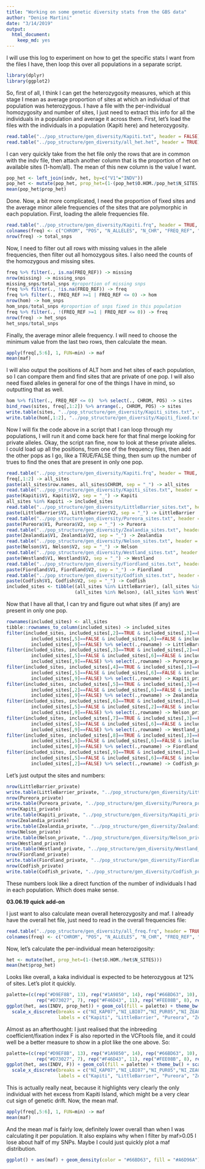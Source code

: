 ```yaml
---
title: "Working on some genetic diversity stats from the GBS data"
author: "Denise Martini"
date: "3/14/2019"
output: 
  html_document: 
    keep_md: yes
---
```


I will use this log to experiment on how to get the specific stats I want from the files I have, then loop this over all populations in a separate script. 

```r
library(dplyr)
library(ggplot2)
```

So, first of all, I think I can get the heterozygosity measures, which at this stage I mean as average proportion of sites at which an individual of that population was heterozygous. I have a file with the per-individual homozygosity and number of sites, I just need to extract this info for all the individuals in a population and average it across them.
First, let's load the files with the individuals in a population (Kapiti here) and heterozygosity.

```r
read.table("../pop_structure/gen_diversity/Kapiti.txt", header = FALSE) -> indv
read.table("../pop_structure/gen_diversity/all_het.het", header = TRUE) -> het
```

I can very quickly take from the het file only the rows that are in common with the indv file, then attach another column that is the proportion of het on available sites (1-hom/all). The mean of this new column is the value I want.

```r
pop_het <- left_join(indv, het, by=c("V1"="INDV"))
pop_het <- mutate(pop_het, prop_het=(1-(pop_het$O.HOM./pop_het$N_SITES)))
mean(pop_het$prop_het)
```

Done. Now, a bit more complicated, I need the proportion of fixed sites and the average minor allele frequencies of the sites that are polymorphic in each population. First, loading the allele frequencies file.

```r
read.table("../pop_structure/gen_diversity/Kapiti.frq", header = TRUE, row.names = NULL) -> freq
colnames(freq) <- c("CHROM", "POS", "N_ALLELES", "N_CHR", "FREQ_REF", "FREQ_ALT")
nrow(freq) -> total_snps
```

Now, I need to filter out all rows with missing values in the allele frequencies, then filter out all homozygous sites. I also need the counts of the homozygous and missing sites.

```r
freq %>% filter(., is.na(FREQ_REF)) -> missing
nrow(missing) -> missing_snps
missing_snps/total_snps #proportion of missing snps
freq %>% filter(., !is.na(FREQ_REF)) -> freq
freq %>% filter(., FREQ_REF >=1 | FREQ_REF <= 0) -> hom
nrow(hom) -> hom_snps
hom_snps/total_snps #proportion of snps fixed in this population
freq %>% filter(., !(FREQ_REF >=1 | FREQ_REF <= 0)) -> freq
nrow(freq) -> het_snps
het_snps/total_snps
```

Finally, the average minor allele frequency. I will need to choose the minimum value from the last two rows, then calculate the mean.

```r
apply(freq[,5:6], 1, FUN=min) -> maf
mean(maf)
```

I will also output the positions of ALT hom and het sites of each population, so I can compare them and find sites that are private of one pop. I will also need fixed alleles in general for one of the things I have in mind, so outputting that as well.

```r
hom %>% filter(., FREQ_REF <= 0)  %>% select(., CHROM, POS) -> sites
bind_rows(sites, freq[,1:2]) %>% arrange(., CHROM, POS) -> sites
write.table(sites, "../pop_structure/gen_diversity/Kapiti_sites.txt", col.names = FALSE, row.names = FALSE, sep = "\t", quote = FALSE)
write.table(hom[,1:2], "../pop_structure/gen_diversity/Kapiti_fixed.txt", col.names = FALSE, row.names = FALSE, sep = "\t", quote = FALSE)
```

Now I will fix the code above in a script that I can loop through my populations, I will run it and come back here for that final merge looking for private alleles. 
Okay, the script ran fine, now to look at these private alleles. I could load up all the positions, from one of the frequency files, then add the other pops as I go, like a TRUE/FALSE thing, then sum up the number of trues to find the ones that are present in only one pop.

```r
read.table("../pop_structure/gen_diversity/Kapiti.frq", header = TRUE, row.names = NULL) -> freq
freq[,1:2] -> all_sites
paste(all_sites$row.names, all_sites$CHROM, sep = "_") -> all_sites
read.table("../pop_structure/gen_diversity/Kapiti_sites.txt", header = F, row.names = NULL) -> Kapiti
paste(Kapiti$V1, Kapiti$V2, sep = "_") -> Kapiti
all_sites %in% Kapiti -> included_sites
read.table("../pop_structure/gen_diversity/LittleBarrier_sites.txt", header = F, row.names = NULL) -> LittleBarrier
paste(LittleBarrier$V1, LittleBarrier$V2, sep = "_") -> LittleBarrier
read.table("../pop_structure/gen_diversity/Pureora_sites.txt", header = F, row.names = NULL) -> Pureora
paste(Pureora$V1, Pureora$V2, sep = "_") -> Pureora
read.table("../pop_structure/gen_diversity/Zealandia_sites.txt", header = F, row.names = NULL) -> Zealandia
paste(Zealandia$V1, Zealandia$V2, sep = "_") -> Zealandia
read.table("../pop_structure/gen_diversity/Nelson_sites.txt", header = F, row.names = NULL) -> Nelson
paste(Nelson$V1, Nelson$V2, sep = "_") -> Nelson
read.table("../pop_structure/gen_diversity/Westland_sites.txt", header = F, row.names = NULL) -> Westland
paste(Westland$V1, Westland$V2, sep = "_") -> Westland
read.table("../pop_structure/gen_diversity/Fiordland_sites.txt", header = F, row.names = NULL) -> Fiordland
paste(Fiordland$V1, Fiordland$V2, sep = "_") -> Fiordland
read.table("../pop_structure/gen_diversity/Codfish_sites.txt", header = F, row.names = NULL) -> Codfish
paste(Codfish$V1, Codfish$V2, sep = "_") -> Codfish
included_sites <- tibble((all_sites %in% LittleBarrier), (all_sites %in% Pureora), (all_sites %in% Kapiti), (all_sites %in% Zealandia),
                         (all_sites %in% Nelson), (all_sites %in% Westland), (all_sites %in% Fiordland), (all_sites %in% Codfish))
```

Now that I have all that, I can try and figure out what sites (if any) are present in only one pop.

```r
rownames(included_sites) <- all_sites
tibble::rownames_to_column(included_sites) -> included_sites
filter(included_sites, included_sites[,2]==TRUE & included_sites[,3]==FALSE & included_sites[,4]==FALSE &
         included_sites[,5]==FALSE & included_sites[,6]==FALSE & included_sites[,7]==FALSE & included_sites[,8]==FALSE &
         included_sites[,9]==FALSE) %>% select(.,rowname) -> LittleBarrier_private
filter(included_sites, included_sites[,3]==TRUE & included_sites[,2]==FALSE & included_sites[,4]==FALSE &
         included_sites[,5]==FALSE & included_sites[,6]==FALSE & included_sites[,7]==FALSE & included_sites[,8]==FALSE &
         included_sites[,9]==FALSE) %>% select(.,rowname) -> Pureora_private
filter(included_sites, included_sites[,4]==TRUE & included_sites[,3]==FALSE & included_sites[,2]==FALSE &
         included_sites[,5]==FALSE & included_sites[,6]==FALSE & included_sites[,7]==FALSE & included_sites[,8]==FALSE &
         included_sites[,9]==FALSE) %>% select(.,rowname) -> Kapiti_private
filter(included_sites, included_sites[,5]==TRUE & included_sites[,3]==FALSE & included_sites[,4]==FALSE &
         included_sites[,2]==FALSE & included_sites[,6]==FALSE & included_sites[,7]==FALSE & included_sites[,8]==FALSE &
         included_sites[,9]==FALSE) %>% select(.,rowname) -> Zealandia_private
filter(included_sites, included_sites[,6]==TRUE & included_sites[,3]==FALSE & included_sites[,4]==FALSE &
         included_sites[,5]==FALSE & included_sites[,2]==FALSE & included_sites[,7]==FALSE & included_sites[,8]==FALSE &
         included_sites[,9]==FALSE) %>% select(.,rowname) -> Nelson_private
filter(included_sites, included_sites[,7]==TRUE & included_sites[,3]==FALSE & included_sites[,4]==FALSE &
         included_sites[,5]==FALSE & included_sites[,6]==FALSE & included_sites[,2]==FALSE & included_sites[,8]==FALSE &
         included_sites[,9]==FALSE) %>% select(.,rowname) -> Westland_private
filter(included_sites, included_sites[,8]==TRUE & included_sites[,3]==FALSE & included_sites[,4]==FALSE &
         included_sites[,5]==FALSE & included_sites[,6]==FALSE & included_sites[,7]==FALSE & included_sites[,2]==FALSE &
         included_sites[,9]==FALSE) %>% select(.,rowname) -> Fiordland_private
filter(included_sites, included_sites[,9]==TRUE & included_sites[,3]==FALSE & included_sites[,4]==FALSE &
         included_sites[,5]==FALSE & included_sites[,6]==FALSE & included_sites[,7]==FALSE & included_sites[,8]==FALSE &
         included_sites[,2]==FALSE) %>% select(.,rowname) -> Codfish_private
```

Let's just output the sites and numbers:
```r
nrow(LittleBarrier_private)
write.table(LittleBarrier_private, "../pop_structure/gen_diversity/LittleBarrier_private_sites.txt", col.names = FALSE, row.names = FALSE, sep = "\t", quote = FALSE)
nrow(Pureora_private)
write.table(Pureora_private, "../pop_structure/gen_diversity/Pureora_private_sites.txt", col.names = FALSE, row.names = FALSE, sep = "\t", quote = FALSE)
nrow(Kapiti_private)
write.table(Kapiti_private, "../pop_structure/gen_diversity/Kapiti_private_sites.txt", col.names = FALSE, row.names = FALSE, sep = "\t", quote = FALSE)
nrow(Zealandia_private)
write.table(Zealandia_private, "../pop_structure/gen_diversity/Zealandia_private_sites.txt", col.names = FALSE, row.names = FALSE, sep = "\t", quote = FALSE)
nrow(Nelson_private)
write.table(Nelson_private, "../pop_structure/gen_diversity/Nelson_private_sites.txt", col.names = FALSE, row.names = FALSE, sep = "\t", quote = FALSE)
nrow(Westland_private)
write.table(Westland_private, "../pop_structure/gen_diversity/Westland_private_sites.txt", col.names = FALSE, row.names = FALSE, sep = "\t", quote = FALSE)
nrow(Fiordland_private)
write.table(Fiordland_private, "../pop_structure/gen_diversity/Fiordland_private_sites.txt", col.names = FALSE, row.names = FALSE, sep = "\t", quote = FALSE)
nrow(Codfish_private)
write.table(Codfish_private, "../pop_structure/gen_diversity/Codfish_private_sites.txt", col.names = FALSE, row.names = FALSE, sep = "\t", quote = FALSE)
```

These numbers look like a direct function of the number of individuals I had in each population. Which does make sense.

**03.06.19 quick add-on**

I just want to also calculate mean overall heterozygosity and maf. I already have the overall het file, just need to read in the overall frequencies file:

```r
read.table("../pop_structure/gen_diversity/all_freq.frq", header = TRUE, row.names = NULL) -> freq
colnames(freq) <- c("CHROM", "POS", "N_ALLELES", "N_CHR", "FREQ_REF", "FREQ_ALT")
```

Now, let's calculate the per-individual mean heterozigosity:

```r
het <- mutate(het, prop_het=(1-(het$O.HOM./het$N_SITES)))
mean(het$prop_het)
```

Looks like overall, a kaka individual is expected to be heterozygous at 12% of sites.
Let's plot it quickly.

```r
palette=(c(rep("#D9EF8B", 13), rep("#1A9850", 14), rep("#66BD63", 10), rep("#A6D96A", 12), 
           rep("#D73027", 7), rep("#F46D43", 11), rep("#FEE08B", 8), rep("#FDAE61", 17)))
ggplot(het, aes(INDV, prop_het)) + geom_col(fill = palette) + theme_bw() + scale_y_continuous(expand = c(0, 0)) +
  scale_x_discrete(breaks = c("NI_KAP07","NI_LBI07","NI_PUR05","NI_ZEA06","SI_COD04","SI_FIO08","SI_NEL04","SI_WES09") , 
                   labels = c("Kapiti", "LittleBarrier", "Pureora", "Zealandia", "Codfish", "Fiordland", "Nelson", "Westland"))
```

Almost as an afterthought: I just realised that the inbreeding coefficient/fixation index F is also reported in the VCFtools file, and it could well be a better measure to show in a plot like the one above. So:

```r
palette=(c(rep("#D9EF8B", 13), rep("#1A9850", 14), rep("#66BD63", 10), rep("#A6D96A", 12), 
           rep("#D73027", 7), rep("#F46D43", 11), rep("#FEE08B", 8), rep("#FDAE61", 17)))
ggplot(het, aes(INDV, F)) + geom_col(fill = palette) + theme_bw() + scale_y_continuous(expand = c(0, 0)) +
  scale_x_discrete(breaks = c("NI_KAP07","NI_LBI07","NI_PUR05","NI_ZEA06","SI_COD04","SI_FIO08","SI_NEL04","SI_WES09") , 
                   labels = c("Kapiti", "LittleBarrier", "Pureora", "Zealandia", "Codfish", "Fiordland", "Nelson", "Westland"))
```

This is actually really neat, because it highlights very clearly the only individual with het excess from Kapiti Island, which might be a very clear cut sign of genetic drift.
Now, the mean maf.

```r
apply(freq[,5:6], 1, FUN=min) -> maf
mean(maf)
```

And the mean maf is fairly low, definitely lower overall than when I was calculating it per population. It also explains why when I filter by maf>0.05 I lose about half of my SNPs. Maybe I could just quickly plot a maf distribution.

```r
ggplot() + aes(maf) + geom_density(color = "#66BD63", fill = "#A6D96A") + theme_bw()
```

